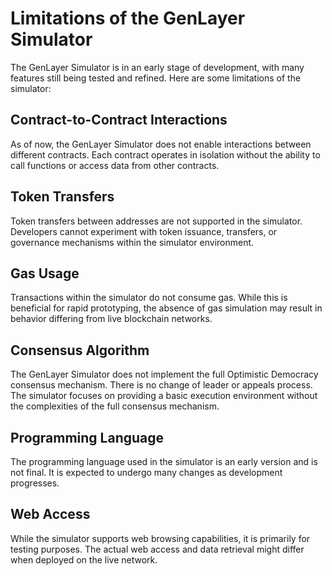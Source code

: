 # Limitations of the GenLayer Simulator

The GenLayer Simulator is in an early stage of development, with many features still being tested and refined. Here are some limitations of the simulator:

## Contract-to-Contract Interactions
As of now, the GenLayer Simulator does not enable interactions between different contracts. Each contract operates in isolation without the ability to call functions or access data from other contracts.

## Token Transfers
Token transfers between addresses are not supported in the simulator. Developers cannot experiment with token issuance, transfers, or governance mechanisms within the simulator environment.

## Gas Usage
Transactions within the simulator do not consume gas. While this is beneficial for rapid prototyping, the absence of gas simulation may result in behavior differing from live blockchain networks.

## Consensus Algorithm
The GenLayer Simulator does not implement the full Optimistic Democracy consensus mechanism. There is no change of leader or appeals process. The simulator focuses on providing a basic execution environment without the complexities of the full consensus mechanism.

## Programming Language
The programming language used in the simulator is an early version and is not final. It is expected to undergo many changes as development progresses.

## Web Access
While the simulator supports web browsing capabilities, it is primarily for testing purposes. The actual web access and data retrieval might differ when deployed on the live network.
